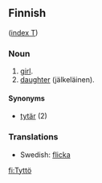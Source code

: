 ==Finnish==
([[Wiktionary:Finnish_index_t|index T]])

===Noun===

# [[girl]].
# [[daughter]] (jälkeläinen).

====Synonyms====

*[[tytär]] (2)

===Translations===

*Swedish: [[flicka]]

[[fi:Tyttö]]